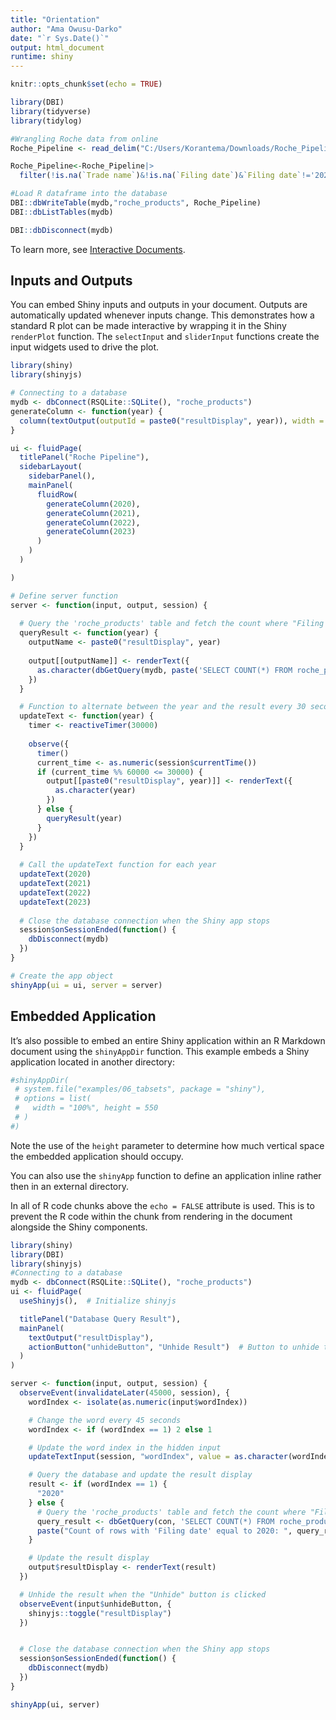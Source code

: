 ```yaml
---
title: "Orientation"
author: "Ama Owusu-Darko"
date: "`r Sys.Date()`"
output: html_document
runtime: shiny
---
```


```r
knitr::opts_chunk$set(echo = TRUE)
```

```r
library(DBI)
library(tidyverse)
library(tidylog)

```

```r
#Wrangling Roche data from online
Roche_Pipeline <- read_delim("C:/Users/Korantema/Downloads/Roche_Pipeline_2024-01-09 (1).csv",delim = ";", escape_double = FALSE, trim_ws = TRUE)

Roche_Pipeline<-Roche_Pipeline|>
  filter(!is.na(`Trade name`)&!is.na(`Filing date`)&`Filing date`!='2025+')
```

```r
#Load R dataframe into the database
DBI::dbWriteTable(mydb,"roche_products", Roche_Pipeline)
DBI::dbListTables(mydb)

DBI::dbDisconnect(mydb)

```

To learn more, see [Interactive Documents](http://rmarkdown.rstudio.com/authoring_shiny.html).

## Inputs and Outputs

You can embed Shiny inputs and outputs in your document. Outputs are automatically updated whenever inputs change.  This demonstrates how a standard R plot can be made interactive by wrapping it in the Shiny `renderPlot` function. The `selectInput` and `sliderInput` functions create the input widgets used to drive the plot.

```r
library(shiny)
library(shinyjs)

# Connecting to a database
mydb <- dbConnect(RSQLite::SQLite(), "roche_products")
generateColumn <- function(year) {
  column(textOutput(outputId = paste0("resultDisplay", year)), width = 3)
}

ui <- fluidPage(
  titlePanel("Roche Pipeline"),
  sidebarLayout(
    sidebarPanel(),
    mainPanel(
      fluidRow(
        generateColumn(2020),
        generateColumn(2021),
        generateColumn(2022),
        generateColumn(2023)
      )
    )
  )

)

# Define server function
server <- function(input, output, session) {
  
  # Query the 'roche_products' table and fetch the count where "Filing date" is the specified year
  queryResult <- function(year) {
    outputName <- paste0("resultDisplay", year)
    
    output[[outputName]] <- renderText({
      as.character(dbGetQuery(mydb, paste('SELECT COUNT(*) FROM roche_products WHERE "Filing date" =', year)))
    })
  }

  # Function to alternate between the year and the result every 30 seconds
  updateText <- function(year) {
    timer <- reactiveTimer(30000)
    
    observe({
      timer()
      current_time <- as.numeric(session$currentTime())
      if (current_time %% 60000 <= 30000) {
        output[[paste0("resultDisplay", year)]] <- renderText({
          as.character(year)
        })
      } else {
        queryResult(year)
      }
    })
  }
  
  # Call the updateText function for each year
  updateText(2020)
  updateText(2021)
  updateText(2022)
  updateText(2023)
  
  # Close the database connection when the Shiny app stops
  session$onSessionEnded(function() {
    dbDisconnect(mydb)
  })
}

# Create the app object
shinyApp(ui = ui, server = server)

```

## Embedded Application

It's also possible to embed an entire Shiny application within an R Markdown document using the `shinyAppDir` function. This example embeds a Shiny application located in another directory:

```r
#shinyAppDir(
 # system.file("examples/06_tabsets", package = "shiny"),
 # options = list(
 #   width = "100%", height = 550
 # )
#)
```

Note the use of the `height` parameter to determine how much vertical space the embedded application should occupy.

You can also use the `shinyApp` function to define an application inline rather then in an external directory.

In all of R code chunks above the `echo = FALSE` attribute is used. This is to prevent the R code within the chunk from rendering in the document alongside the Shiny components.


```r
library(shiny)
library(DBI)
library(shinyjs)  
#Connecting to a database
mydb <- dbConnect(RSQLite::SQLite(), "roche_products")
ui <- fluidPage(
  useShinyjs(),  # Initialize shinyjs

  titlePanel("Database Query Result"),
  mainPanel(
    textOutput("resultDisplay"),
    actionButton("unhideButton", "Unhide Result")  # Button to unhide the result
  )
)

server <- function(input, output, session) {
  observeEvent(invalidateLater(45000, session), {
    wordIndex <- isolate(as.numeric(input$wordIndex))

    # Change the word every 45 seconds
    wordIndex <- if (wordIndex == 1) 2 else 1

    # Update the word index in the hidden input
    updateTextInput(session, "wordIndex", value = as.character(wordIndex))

    # Query the database and update the result display
    result <- if (wordIndex == 1) {
      "2020"
    } else {
      # Query the 'roche_products' table and fetch the count where "Filing date" is 2020
      query_result <- dbGetQuery(con, 'SELECT COUNT(*) FROM roche_products WHERE "Filing date" = 2020')
      paste("Count of rows with 'Filing date' equal to 2020: ", query_result$`COUNT(*)`)
    }

    # Update the result display
    output$resultDisplay <- renderText(result)
  })

  # Unhide the result when the "Unhide" button is clicked
  observeEvent(input$unhideButton, {
    shinyjs::toggle("resultDisplay")
  })


  # Close the database connection when the Shiny app stops
  session$onSessionEnded(function() {
    dbDisconnect(mydb)
  })
}

shinyApp(ui, server)

```

